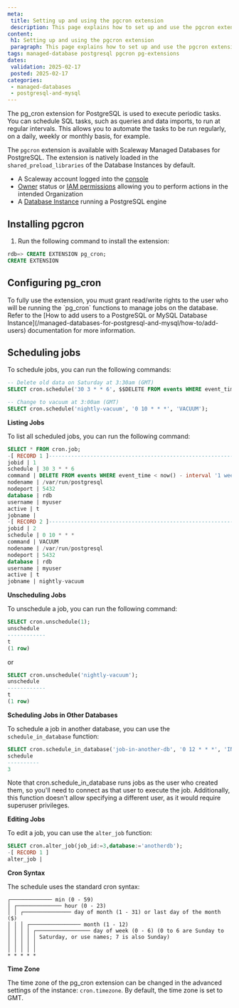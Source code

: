 ```yaml
---
meta:
 title: Setting up and using the pgcron extension
 description: This page explains how to set up and use the pgcron extension.
content:
 h1: Setting up and using the pgcron extension
 paragraph: This page explains how to set up and use the pgcron extension.
tags: managed-database postgresql pgcron pg-extensions
dates:
 validation: 2025-02-17
 posted: 2025-02-17
categories:
 - managed-databases
 - postgresql-and-mysql
---
```


The pg_cron extension for PostgreSQL is used to execute periodic tasks. You can schedule SQL tasks, such as queries and data imports, to run at regular intervals. This allows you to automate the tasks to be run regularly, on a daily, weekly or monthly basis, for example.

The `pgcron` extension is available with Scaleway Managed Databases for PostgreSQL. The extension is natively loaded in the `shared_preload_libraries` of the Database Instances by default.

<Macro id="requirements" />

- A Scaleway account logged into the [console](https://console.scaleway.com)
- [Owner](/iam/concepts/#owner) status or [IAM permissions](/iam/concepts/#permission) allowing you to perform actions in the intended Organization
- A [Database Instance](/managed-databases-for-postgresql-and-mysql/how-to/create-a-database/) running a PostgreSQL engine

## Installing pgcron


1. Run the following command to install the extension:

```sql
rdb=> CREATE EXTENSION pg_cron;
CREATE EXTENSION
```

## Configuring pg_cron

<Message type="note">
  To fully use the extension, you must grant read/write rights to the user who will be running the `pg_cron` functions to manage jobs on the database. Refer to the [How to add users to a PostgreSQL or MySQL Database Instance](/managed-databases-for-postgresql-and-mysql/how-to/add-users) documentation for more information.
</Message>

## Scheduling jobs

To schedule jobs, you can run the following commands:

```sql
-- Delete old data on Saturday at 3:30am (GMT)
SELECT cron.schedule('30 3 * * 6', $$DELETE FROM events WHERE event_time < now() - interval '1 week'$$);
```

```sql
-- Change to vacuum at 3:00am (GMT)
SELECT cron.schedule('nightly-vacuum', '0 10 * * *', 'VACUUM');
```

**Listing Jobs**

To list all scheduled jobs, you can run the following command:

```sql
SELECT * FROM cron.job;
-[ RECORD 1 ]-------------------------------------------------------------
jobid | 1
schedule | 30 3 * * 6
command | DELETE FROM events WHERE event_time < now() - interval '1 week'
nodename | /var/run/postgresql
nodeport | 5432
database | rdb
username | myuser
active | t
jobname |
-[ RECORD 2 ]-------------------------------------------------------------
jobid | 2
schedule | 0 10 * * *
command | VACUUM
nodename | /var/run/postgresql
nodeport | 5432
database | rdb
username | myuser
active | t
jobname | nightly-vacuum
```

**Unscheduling Jobs**

To unschedule a job, you can run the following command:

```sql
SELECT cron.unschedule(1);
unschedule
------------
t
(1 row)
```

or

```sql
SELECT cron.unschedule('nightly-vacuum');
unschedule
------------
t
(1 row)
```

**Scheduling Jobs in Other Databases**

To schedule a job in another database, you can use the `schedule_in_database` function:

```sql
SELECT cron.schedule_in_database('job-in-another-db', '0 12 * * *', 'INSERT INTO public.another_db_table values (now())', 'mydb');
schedule
----------
3
```

Note that cron.schedule_in_database runs jobs as the user who created them, so you'll need to connect as that user to execute the job.
Additionally, this function doesn't allow specifying a different user, as it would require superuser privileges.

**Editing Jobs**

To edit a job, you can use the `alter_job` function:

```sql
SELECT cron.alter_job(job_id:=3,database:='anotherdb');
-[ RECORD 1 ]
alter_job |
```

**Cron Syntax**

The schedule uses the standard cron syntax:

```
┌───────────── min (0 - 59)
│ ┌────────────── hour (0 - 23)
│ │ ┌─────────────── day of month (1 - 31) or last day of the month ($)
│ │ │ ┌──────────────── month (1 - 12)
│ │ │ │ ┌───────────────── day of week (0 - 6) (0 to 6 are Sunday to
│ │ │ │ │ Saturday, or use names; 7 is also Sunday)
│ │ │ │ │
│ │ │ │ │
* * * * *
```

**Time Zone**

The time zone of the pg_cron extension can be changed in the advanced settings of the instance: `cron.timezone`. By default, the time zone is set to GMT.